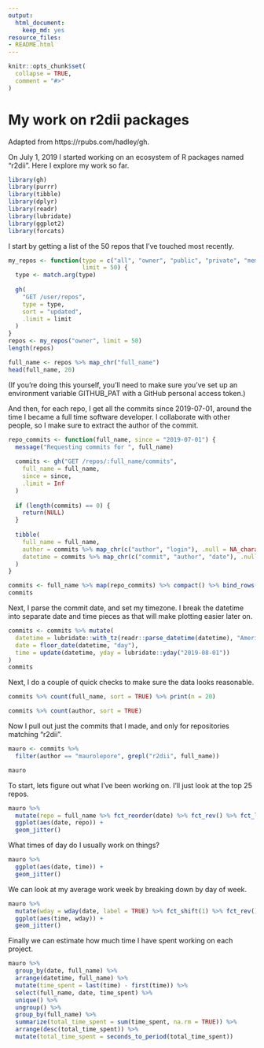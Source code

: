 ```yaml
---
output:
  html_document:
    keep_md: yes
resource_files:
- README.html
---
```


<!-- README.md is generated from README.Rmd. Please edit that file -->

```r
knitr::opts_chunk$set(
  collapse = TRUE,
  comment = "#>"
)
```

# My work on r2dii packages

Adapted from https://rpubs.com/hadley/gh.

On July 1, 2019 I started working on an ecosystem of R packages named "r2dii". Here I explore my work so far.

```r
library(gh)
library(purrr)
library(tibble)
library(dplyr)
library(readr)
library(lubridate)
library(ggplot2)
library(forcats)
```

I start by getting a list of the 50 repos that I’ve touched most recently.

```r
my_repos <- function(type = c("all", "owner", "public", "private", "member"), 
                     limit = 50) {
  type <- match.arg(type)
  
  gh(
    "GET /user/repos",
    type = type, 
    sort = "updated",
    .limit = limit
  )
}
repos <- my_repos("owner", limit = 50)
length(repos)

full_name <- repos %>% map_chr("full_name")
head(full_name, 20)
```

(If you’re doing this yourself, you’ll need to make sure you’ve set up an environment variable GITHUB_PAT with a GitHub personal access token.)

And then, for each repo, I get all the commits since 2019-07-01, around the time I became a full time software developer. I collaborate with other people, so I make sure to extract the author of the commit.

```r
repo_commits <- function(full_name, since = "2019-07-01") {
  message("Requesting commits for ", full_name)
  
  commits <- gh("GET /repos/:full_name/commits", 
    full_name = full_name, 
    since = since,
    .limit = Inf
  )
  
  if (length(commits) == 0) {
    return(NULL)
  }
  
  tibble(
    full_name = full_name,
    author = commits %>% map_chr(c("author", "login"), .null = NA_character_),
    datetime = commits %>% map_chr(c("commit", "author", "date"), .null = NA_character_)
  )
}

commits <- full_name %>% map(repo_commits) %>% compact() %>% bind_rows()
commits
```

Next, I parse the commit date, and set my timezone. I break the datetime into separate date and time pieces as that will make plotting easier later on.

```r
commits <- commits %>% mutate(
  datetime = lubridate::with_tz(readr::parse_datetime(datetime), "America/Chicago"),
  date = floor_date(datetime, "day"),
  time = update(datetime, yday = lubridate::yday("2019-08-01"))
)
commits
```

Next, I do a couple of quick checks to make sure the data looks reasonable.

```r
commits %>% count(full_name, sort = TRUE) %>% print(n = 20)

commits %>% count(author, sort = TRUE)
```

Now I pull out just the commits that I made, and only for repositories matching "r2dii".

```r
mauro <- commits %>% 
  filter(author == "maurolepore", grepl("r2dii", full_name))

mauro
```

To start, lets figure out what I’ve been working on. I’ll just look at the top 25 repos.

```r
mauro %>% 
  mutate(repo = full_name %>% fct_reorder(date) %>% fct_rev() %>% fct_lump(25)) %>% 
  ggplot(aes(date, repo)) + 
  geom_jitter()
```

What times of day do I usually work on things?

```r
mauro %>% 
  ggplot(aes(date, time)) + 
  geom_jitter()
```

We can look at my average work week by breaking down by day of week.

```r
mauro %>% 
  mutate(wday = wday(date, label = TRUE) %>% fct_shift(1) %>% fct_rev()) %>% 
  ggplot(aes(time, wday)) + 
  geom_jitter()
```

Finally we can estimate how much time I have spent working on each project.

```r
mauro %>% 
  group_by(date, full_name) %>% 
  arrange(datetime, full_name) %>% 
  mutate(time_spent = last(time) - first(time)) %>% 
  select(full_name, date, time_spent) %>% 
  unique() %>% 
  ungroup() %>% 
  group_by(full_name) %>% 
  summarize(total_time_spent = sum(time_spent, na.rm = TRUE)) %>% 
  arrange(desc(total_time_spent)) %>% 
  mutate(total_time_spent = seconds_to_period(total_time_spent))
```

